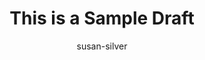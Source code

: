 ---
layout: /src/layouts/Post.astro
title: This is a Sample Draft
pubDate: 2024-06-06
categories: interviews
tags:
  - math-communications
description: I just want to see if draft posts work
updatedDate: June 6th, 2024
updatedDatetime: 2024-06-06
heroImage:
  alt: The math symbol sigma in colors of blue on white background
  src: /src/assets/header-image-beauty-of-mathematics-sigma.jpg
author: susan-silver
draft: true
relatedOne:
  title: ""
  src: ""
relatedTwo:
  title: ""
  src: ""
relatedThree:
  title: ""
  src: ""
---